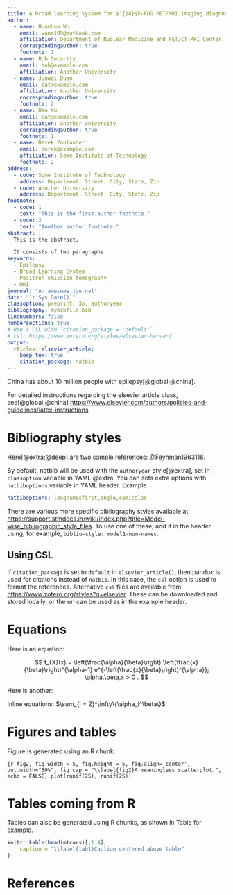 ```yaml
---
title: A broad learning system for $^{18}$F-FDG PET/MRI imaging diagnosis in temporal lobe epilepsy patients
author:
  - name: Huanhua Wu
    email: wane199@outlook.com
    affiliation: Department of Nuclear Medicine and PET/CT-MRI Center, the First Affiliated Hospital of Jinan University
    correspondingauthor: true
    footnote: 1
  - name: Bob Security
    email: bob@example.com
    affiliation: Another University
  - name: Junwei Duan
    email: cat@example.com
    affiliation: Another University
    correspondingauthor: true
    footnote: 2
  - name: Hao Xu
    email: cat@example.com
    affiliation: Another University
    correspondingauthor: true
    footnote: 1
  - name: Derek Zoolander
    email: derek@example.com
    affiliation: Some Institute of Technology
    footnote: 2
address:
  - code: Some Institute of Technology
    address: Department, Street, City, State, Zip
  - code: Another University
    address: Department, Street, City, State, Zip
footnote:
  - code: 1
    text: "This is the first author footnote."
  - code: 2
    text: "Another author footnote."
abstract: |
  This is the abstract.

  It consists of two paragraphs.
keywords: 
  - Epilepsy
  - Broad Learning System
  - Positron emission tomography
  - MRI 
journal: "An awesome journal"
date: "`r Sys.Date()`"
classoption: preprint, 3p, authoryear
bibliography: mybibfile.bib
linenumbers: false
numbersections: true
# Use a CSL with `citation_package = "default"`
# csl: https://www.zotero.org/styles/elsevier-harvard
output: 
  rticles::elsevier_article:
    keep_tex: true
    citation_package: natbib
---
```


China has about 10 million people with epilepsy[@global;@china].

For detailed instructions regarding the elsevier article class, see[@global;@china]   <https://www.elsevier.com/authors/policies-and-guidelines/latex-instructions>

# Bibliography styles

Here[@extra;@deep] are two sample references: @Feynman1963118.

By default, natbib will be used with the `authoryear` style[@extra], set in `classoption` variable in YAML @extra. 
You can sets extra options with `natbiboptions` variable in YAML header. Example 
```yaml
natbiboptions: longnamesfirst,angle,semicolon
```

There are various more specific bibliography styles available at
<https://support.stmdocs.in/wiki/index.php?title=Model-wise_bibliographic_style_files>. 
To use one of these, add it in the header using, for example, `biblio-style: model1-num-names`.

## Using CSL 

If `citation_package` is set to `default` in `elsevier_article()`, then pandoc is used for citations instead of `natbib`. In this case, the `csl` option is used to format the references. Alternative `csl` files are available from <https://www.zotero.org/styles?q=elsevier>. These can be downloaded
and stored locally, or the url can be used as in the example header.

# Equations

Here is an equation:

$$ 
  f_{X}(x) = \left(\frac{\alpha}{\beta}\right)
  \left(\frac{x}{\beta}\right)^{\alpha-1}
  e^{-\left(\frac{x}{\beta}\right)^{\alpha}}; 
  \alpha,\beta,x > 0 .
$$

Here is another:
\begin{align}
  AI = c^2.
\end{align}

Inline equations: $\sum_{i = 2}^\infty\{\alpha_i^\beta\}$

# Figures and tables

Figure \ref{fig2} is generated using an R chunk.

```{r fig2, fig.width = 5, fig.height = 5, fig.align='center', out.width="50%", fig.cap = "\\label{fig2}A meaningless scatterplot.", echo = FALSE}
plot(runif(25), runif(25))
```

# Tables coming from R

Tables can also be generated using R chunks, as shown in Table \ref{tab1} for example.

```r
knitr::kable(head(mtcars)[,1:4], 
    caption = "\\label{tab1}Caption centered above table"
)
```

# References {-}

